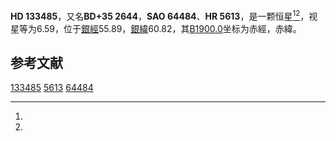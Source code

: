 {{Starbox begin
| name = HD 133485
}}
{{Starbox observe
| epoch = [[J2000.0|J2000.0]]
| constell = {{星座名待查}}<ref name="SIMBAD">{{cite web|title=Pulsating variable Star|url=http://simbad.u-strasbg.fr/simbad/sim-id?Ident=HR+5613|accessdate=2012-07-13|work=SIMBAD|publisher=Centre de Données astronomiques de Strasbourg}}</ref><ref name="DATA">{{cite web|title=VizieR Detailed Page|url=http://vizier.u-strasbg.fr/viz-bin/VizieR-5?-out.add=.&-source=5050&-corr=PK=HR&-out.max=9999&HR=5613|accessdate=2012-07-13|archive-url=https://web.archive.org/web/20160305025916/http://vizier.u-strasbg.fr/viz-bin/VizieR-5?-out.add=.&-source=5050&-corr=PK=HR&-out.max=9999&HR=5613|archive-date=2016-03-05|dead-url=no}}</ref>
| 星官 = 
| ra = {{RA|15|3|36.5}}<ref name="SIMBAD" /><ref name="DATA" />
| dec = {{DEC|+34|33|58}}<ref name="SIMBAD" /><ref name="DATA" />
| appmag_v = 6.59<ref name="SIMBAD" /><ref name="DATA" />
}}
{{Starbox character
| class = G8III-IV<ref name="SIMBAD" /><ref name="DATA" />
| b-v = 1.02<ref name="SIMBAD" /><ref name="DATA" />
| u-b = <ref name="SIMBAD" /><ref name="DATA" />
| r-i = <ref name="SIMBAD" /><ref name="DATA" />
| variable = 
}}
{{Starbox astrometry
| radial_v = 
| prop_mo_ra = -25
| parallax = 
| p_error = 
}}
{{Starbox catalog
| names =BD+35 2644，[[SAO星表|SAO]] 64484，[[HD星表|HD]] 133485，[[亮星星表|HR]] 5613}}
{{Starbox reference |Simbad=HR+5613}}
{{Starbox end}}

'''HD 133485'''，又名'''BD+35 2644'''，'''SAO 64484'''、'''HR 5613'''，是一颗恒星<ref name="SIMBAD" /><ref name="DATA" />，视星等为6.59，位于[[银道坐标系|銀經]]55.89，[[银道坐标系|銀緯]]60.82，其[[曆元|B1900.0]]坐标为赤經{{RA|14|59|35.2}}，赤緯{{DEC|+34|60.82|27}}。

== 参考文献 ==
{{reflist}}

{{star-stub}}

[[Category:HD和HDE天體|133485]]
[[Category:HR天體|5613]]
[[Category:SAO天體|64484]]